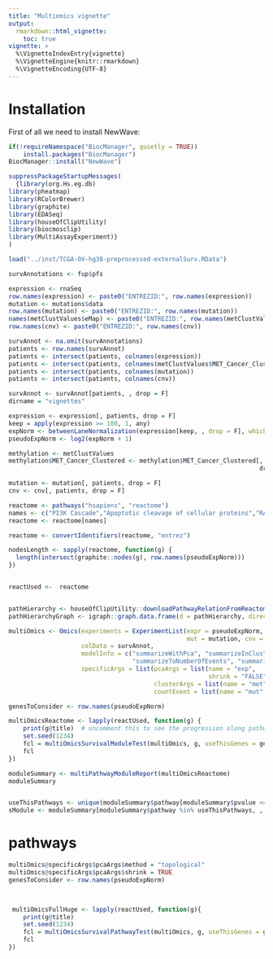 ```yaml
---
title: "Multiomics vignette"
output: 
  rmarkdown::html_vignette:
    toc: true
vignette: >
  %\VignetteIndexEntry{vignette}
  %\VignetteEngine{knitr::rmarkdown}
  %\VignetteEncoding{UTF-8}
---
```


# Installation

First of all we need to install NewWave:

```r
if(!requireNamespace("BiocManager", quietly = TRUE))
    install.packages("BiocManager")
BiocManager::install("NewWave")
```


```r
suppressPackageStartupMessages(
  {library(org.Hs.eg.db)
library(pheatmap)
library(RColorBrewer)
library(graphite)
library(EDASeq)
library(houseOfClipUtility)
library(biocmosclip)
library(MultiAssayExperiment)}
)
```

```r
load("../inst/TCGA-OV-hg38-preprocessed-externalSurv.RData")
```


```r
survAnnotations <- fup$pfs

expression <- rnaSeq
row.names(expression) <- paste0("ENTREZID:", row.names(expression))
mutation <- mutations$data
row.names(mutation) <- paste0("ENTREZID:", row.names(mutation))
names(metClustValues$eMap) <- paste0("ENTREZID:", row.names(metClustValues$eMap))
row.names(cnv) <- paste0("ENTREZID:", row.names(cnv))

survAnnot <- na.omit(survAnnotations)
patients <- row.names(survAnnot)
patients <- intersect(patients, colnames(expression))
patients <- intersect(patients, colnames(metClustValues$MET_Cancer_Clustered))
patients <- intersect(patients, colnames(mutation))
patients <- intersect(patients, colnames(cnv))
```


```r
survAnnot <- survAnnot[patients, , drop = F]
dirname = "vignettes"

expression <- expression[, patients, drop = F]
keep = apply(expression >= 100, 1, any)
expNorm <- betweenLaneNormalization(expression[keep, , drop = F], which = "upper")
pseudoExpNorm <- log2(expNorm + 1)

methylation <- metClustValues
methylation$MET_Cancer_Clustered <- methylation$MET_Cancer_Clustered[, patients, 
                                                                     drop = F]

mutation <- mutation[, patients, drop = F]
cnv <- cnv[, patients, drop = F]
```


```r
reactome <- pathways("hsapiens", "reactome")
names <- c("PI3K Cascade","Apoptotic cleavage of cellular proteins","RAF-independent MAPK1/3 activation" ,"Mitochondrial protein import")
reactome <- reactome[names]

reactome <- convertIdentifiers(reactome, "entrez")

nodesLength <- sapply(reactome, function(g) {
  length(intersect(graphite::nodes(g), row.names(pseudoExpNorm)))
})


reactUsed <-  reactome

```


```r

```


```r
pathHierarchy <- houseOfClipUtility::downloadPathwayRelationFromReactome()
pathHierarchyGraph <- igraph::graph.data.frame(d = pathHierarchy, directed = TRUE)
```


```r
multiOmics <- Omics(experiments = ExperimentList(expr = pseudoExpNorm, met = methylation$MET_Cancer_Clustered, 
                                                 mut = mutation, cnv = cnv),
                    colData = survAnnot,
                    modelInfo = c("summarizeWithPca", "summarizeInCluster", 
                                  "summarizeToNumberOfEvents", "summarizeToNumberOfDirectionalEvents"),
                    specificArgs = list(pcaArgs = list(name = "exp",
                                                       shrink = "FALSE", method = "sparse", maxPCs = 3),
                                        clusterArgs = list(name = "met",  dict = methylation$eMap, max_cluster_number = 3),
                                        countEvent = list(name = "mut", min_prop = 0.05), cnvAgv = list(name = "cnv", min_prop = 0.05)))

genesToConsider <- row.names(pseudoExpNorm)
```


```r
multiOmicsReactome <- lapply(reactUsed, function(g) {
    print(g@title)  # uncomment this to see the progression along pathways
    set.seed(1234)
    fcl = multiOmicsSurvivalModuleTest(multiOmics, g, useThisGenes = genesToConsider)
    fcl
})

moduleSummary <- multiPathwayModuleReport(multiOmicsReactome)
moduleSummary


useThisPathways <- unique(moduleSummary$pathway[moduleSummary$pvalue <= 0.05])
sModule <- moduleSummary[moduleSummary$pathway %in% useThisPathways, , drop = T]
```



# pathways



```r
multiOmics@specificArgs$pcaArgs$method = "topological"
multiOmics@specificArgs$pcaArgs$shrink = TRUE
genesToConsider <- row.names(pseudoExpNorm)


  
 multiOmicsFullHuge <- lapply(reactUsed, function(g){
    print(g@title)
    set.seed(1234)
    fcl = multiOmicsSurvivalPathwayTest(multiOmics, g, useThisGenes = genesToConsider)
    fcl
})
```

